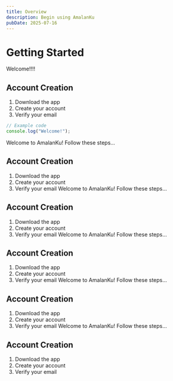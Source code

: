 ```yaml
---
title: Overview
description: Begin using AmalanKu
pubDate: 2025-07-16
---
```


# Getting Started

Welcome!!!!

## Account Creation

1. Download the app
2. Create your account
3. Verify your email

```javascript
// Example code
console.log("Welcome!");
```

Welcome to AmalanKu! Follow these steps...

## Account Creation

1. Download the app
2. Create your account
3. Verify your email
   Welcome to AmalanKu! Follow these steps...

## Account Creation

1. Download the app
2. Create your account
3. Verify your email
   Welcome to AmalanKu! Follow these steps...

## Account Creation

1. Download the app
2. Create your account
3. Verify your email
   Welcome to AmalanKu! Follow these steps...

## Account Creation

1. Download the app
2. Create your account
3. Verify your email
   Welcome to AmalanKu! Follow these steps...

## Account Creation

1. Download the app
2. Create your account
3. Verify your email
